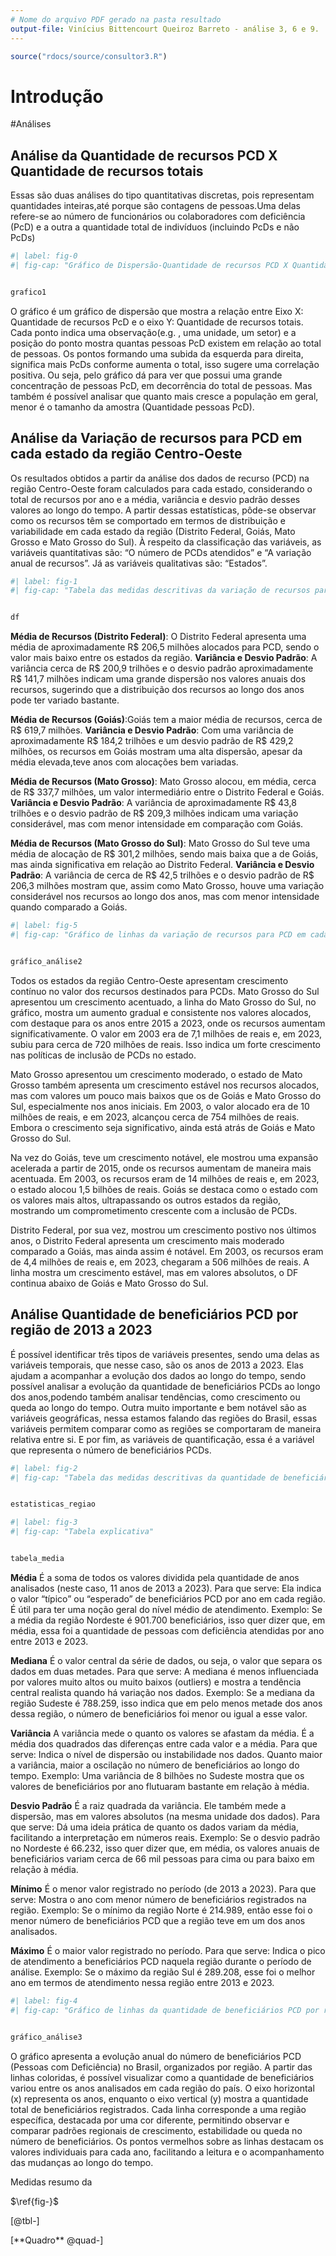 ```yaml
---
# Nome do arquivo PDF gerado na pasta resultado
output-file: Vinícius Bittencourt Queiroz Barreto - análise 3, 6 e 9.
---
```


```r
source("rdocs/source/consultor3.R")
```
# Introdução



#Análises



## Análise da Quantidade de recursos PCD X Quantidade de recursos totais
Essas são duas análises do tipo quantitativas discretas, pois representam quantidades inteiras,até porque são contagens de pessoas.Uma delas refere-se ao número de funcionários ou colaboradores com deficiência (PcD) e a outra a quantidade total de indivíduos (incluindo PcDs e não PcDs)
```r
#| label: fig-0
#| fig-cap: "Gráfico de Dispersão-Quantidade de recursos PCD X Quantidade de recursos totais "


grafico1
```
O gráfico é um gráfico de dispersão que mostra a relação entre Eixo X: Quantidade de recursos PcD e o eixo Y: Quantidade de recursos totais.
Cada ponto indica uma observação(e.g. , uma unidade, um setor) e a posição do ponto mostra quantas pessoas PcD existem em relação ao total de pessoas. 
Os pontos formando uma subida da esquerda para direita, significa mais PcDs conforme aumenta o total, isso sugere uma correlação positiva.
Ou seja, pelo gráfico dá para ver que possui uma grande concentração de pessoas PcD, em decorrência do total de pessoas. Mas também é possível analisar que quanto mais cresce a população em geral, menor é o tamanho da amostra (Quantidade pessoas PcD).

## Análise da Variação de recursos para PCD em cada estado da região Centro-Oeste
Os resultados obtidos a partir da análise dos dados de recurso (PCD) na região Centro-Oeste foram calculados para cada estado, considerando o total de recursos por ano e a média, variância e desvio padrão desses valores ao longo do tempo. A partir dessas estatísticas, pôde-se observar como os recursos têm se comportado em termos de distribuição e variabilidade em cada estado da região (Distrito Federal, Goiás, Mato Grosso e Mato Grosso do Sul). À respeito da classificação das variáveis, as variáveis quantitativas são: "O número de PCDs atendidos" e "A variação anual de recursos". Já as variáveis qualitativas são: "Estados".
```r
#| label: fig-1
#| fig-cap: "Tabela das medidas descritivas da variação de recursos para PCD na região Centro-Oeste "


df
```


**Média de Recursos (Distrito Federal)**: O Distrito Federal apresenta uma média de aproximadamente R$ 206,5 milhões alocados para PCD, sendo o valor mais baixo entre os estados da região.
**Variância e Desvio Padrão**: A variância cerca de R$ 200,9 trilhões e o desvio padrão aproximadamente R$ 141,7 milhões indicam uma grande dispersão nos valores anuais dos recursos, sugerindo que a distribuição dos recursos ao longo dos anos pode ter variado bastante.

**Média de Recursos (Goiás)**:Goiás tem a maior média de recursos, cerca de R$ 619,7 milhões.
**Variância e Desvio Padrão**: Com uma variância de aproximadamente R$ 184,2 trilhões e um desvio padrão de R$ 429,2 milhões, os recursos em Goiás mostram uma alta dispersão, apesar da média elevada,teve anos com alocações bem variadas.

**Média de Recursos (Mato Grosso)**: Mato Grosso alocou, em média, cerca de R$ 337,7 milhões, um valor intermediário entre o Distrito Federal e Goiás.
**Variância e Desvio Padrão**: A variância de aproximadamente R$ 43,8 trilhões e o desvio padrão de R$ 209,3 milhões indicam uma variação considerável, mas com menor intensidade em comparação com Goiás.

**Média de Recursos (Mato Grosso do Sul)**: Mato Grosso do Sul teve uma média de alocação de R$ 301,2 milhões, sendo mais baixa que a de Goiás, mas ainda significativa em relação ao Distrito Federal.
**Variância e Desvio Padrão**: A variância de cerca de R$ 42,5 trilhões e o desvio padrão de R$ 206,3 milhões mostram que, assim como Mato Grosso, houve uma variação considerável nos recursos ao longo dos anos, mas com menor intensidade quando comparado a Goiás.

```r
#| label: fig-5
#| fig-cap: "Gráfico de linhas da variação de recursos para PCD em cada estado da região Centro-Oeste "


gráfico_análise2
```
Todos os estados da região Centro-Oeste apresentam crescimento contínuo no valor dos recursos destinados para PCDs.
Mato Grosso do Sul apresentou um crescimento acentuado, a linha do Mato Grosso do Sul, no gráfico,  mostra um aumento gradual e consistente nos valores alocados, com destaque para os anos entre 2015 a 2023, onde os recursos aumentam significativamente.
O valor em 2003 era de 7,1 milhões de reais e, em 2023, subiu para cerca de 720 milhões de reais. Isso indica um forte crescimento nas políticas de inclusão de PCDs no estado.

Mato Grosso apresentou um crescimento moderado, o estado de Mato Grosso também apresenta um crescimento estável nos recursos alocados, mas com valores um pouco mais baixos que os de Goiás e Mato Grosso do Sul, especialmente nos anos iniciais.
Em 2003, o valor alocado era de 10 milhões de reais, e em 2023, alcançou cerca de 754 milhões de reais. Embora o crescimento seja significativo, ainda está atrás de Goiás e Mato Grosso do Sul.

Na vez do Goiás, teve um crescimento notável, ele mostrou uma expansão acelerada a partir de 2015, onde os recursos aumentam de maneira mais acentuada. Em 2003, os recursos eram de 14 milhões de reais e, em 2023, o estado alocou 1,5 bilhões de reais.
Goiás se destaca como o estado com os valores mais altos, ultrapassando os outros estados da região, mostrando um comprometimento crescente com a inclusão de PCDs.

Distrito Federal, por sua vez, mostrou um
crescimento postivo nos últimos anos, o Distrito Federal apresenta um crescimento mais moderado comparado a Goiás, mas ainda assim é notável. Em 2003, os recursos eram de 4,4 milhões de reais e, em 2023, chegaram a 506 milhões de reais.
A linha mostra um crescimento estável, mas em valores absolutos, o DF continua abaixo de Goiás e Mato Grosso do Sul.



## Análise Quantidade de beneficiários PCD por região de 2013 a 2023
É possível identificar três tipos de variáveis presentes, sendo uma delas as variáveis temporais, que nesse caso, são os anos de 2013 a 2023. Elas ajudam a acompanhar a evolução dos dados ao longo do tempo, sendo possível analisar a evolução da quantidade de beneficiários PCDs ao longo dos anos,podendo também analisar tendências, como crescimento ou queda ao longo do tempo.
Outra muito importante e bem notável são as variáveis geográficas, nessa estamos falando das regiões do Brasil, essas variáveis permitem comparar como as regiões se comportaram de maneira relativa entre si.
E por fim, as variáveis de quantificação, essa é a variável que representa o número de beneficiários PCDs.
```r
#| label: fig-2
#| fig-cap: "Tabela das medidas descritivas da quantidade de beneficiários PCDs por região de 2013 a 2023"


estatisticas_regiao
```
```r
#| label: fig-3
#| fig-cap: "Tabela explicativa"


tabela_media
```
**Média**
É a soma de todos os valores dividida pela quantidade de anos analisados (neste caso, 11 anos de 2013 a 2023).
Para que serve: Ela indica o valor "típico" ou "esperado" de beneficiários PCD por ano em cada região.
É útil para ter uma noção geral do nível médio de atendimento.
Exemplo:
Se a média da região Nordeste é 901.700 beneficiários, isso quer dizer que, em média, essa foi a quantidade de pessoas com deficiência atendidas por ano entre 2013 e 2023.

**Mediana**
É o valor central da série de dados, ou seja, o valor que separa os dados em duas metades.
Para que serve: A mediana é menos influenciada por valores muito altos ou muito baixos (outliers) e mostra a tendência central realista quando há variação nos dados.
Exemplo:
Se a mediana da região Sudeste é 788.259, isso indica que em pelo menos metade dos anos dessa região, o número de beneficiários foi menor ou igual a esse valor.

**Variância**
A variância mede o quanto os valores se afastam da média. É a média dos quadrados das diferenças entre cada valor e a média.
Para que serve: Indica o nível de dispersão ou instabilidade nos dados. Quanto maior a variância, maior a oscilação no número de beneficiários ao longo do tempo.
Exemplo:
Uma variância de 8 bilhões no Sudeste mostra que os valores de beneficiários por ano flutuaram bastante em relação à média.

**Desvio Padrão**
É a raiz quadrada da variância. Ele também mede a dispersão, mas em valores absolutos (na mesma unidade dos dados).
Para que serve: Dá uma ideia prática de quanto os dados variam da média, facilitando a interpretação em números reais.
Exemplo:
Se o desvio padrão no Nordeste é 66.232, isso quer dizer que, em média, os valores anuais de beneficiários variam cerca de 66 mil pessoas para cima ou para baixo em relação à média.

**Mínimo**
É o menor valor registrado no período (de 2013 a 2023).
Para que serve: Mostra o ano com menor número de beneficiários registrados na região.
Exemplo:
Se o mínimo da região Norte é 214.989, então esse foi o menor número de beneficiários PCD que a região teve em um dos anos analisados.

**Máximo**
É o maior valor registrado no período.
Para que serve: Indica o pico de atendimento a beneficiários PCD naquela região durante o período de análise.
Exemplo:
Se o máximo da região Sul é 289.208, esse foi o melhor ano em termos de atendimento nessa região entre 2013 e 2023.
```r
#| label: fig-4
#| fig-cap: "Gráfico de linhas da quantidade de beneficiários PCD por região de 2013 a 2023"


gráfico_análise3
```
O gráfico apresenta a evolução anual do número de beneficiários PCD (Pessoas com Deficiência) no Brasil, organizados por região. A partir das linhas coloridas, é possível visualizar como a quantidade de beneficiários variou entre os anos analisados em cada região do país. O eixo horizontal (x) representa os anos, enquanto o eixo vertical (y) mostra a quantidade total de beneficiários registrados.
Cada linha corresponde a uma região específica, destacada por uma cor diferente, permitindo observar e comparar padrões regionais de crescimento, estabilidade ou queda no número de beneficiários. Os pontos vermelhos sobre as linhas destacam os valores individuais para cada ano, facilitando a leitura e o acompanhamento das mudanças ao longo do tempo.



::: {#quad- layout-align="center" quad-pos="H"}
```{=latex}



```

Medidas resumo da 
:::



::: {#tbl-modalidades layout-align="center" tbl-pos="H"}
```{=latex}


```


:::




$\ref{fig-}$

[@tbl-]


[**Quadro** @quad-]





